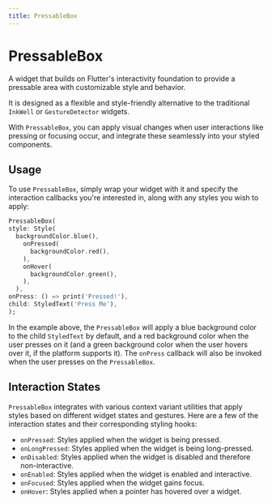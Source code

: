 ```yaml
---
title: PressableBox
---
```


# PressableBox

A widget that builds on Flutter's interactivity foundation to provide a pressable area with customizable style and behavior.

It is designed as a flexible and style-friendly alternative to the traditional `InkWell` or `GestureDetector` widgets.

With `PressableBox`, you can apply visual changes when user interactions like pressing or focusing occur, and integrate these seamlessly into your styled components.

## Usage

To use `PressableBox`, simply wrap your widget with it and specify the interaction callbacks you're interested in, along with any styles you wish to apply:

```dart
PressableBox(
style: Style(
  backgroundColor.blue(),
    onPressed(
      backgroundColor.red(),
    ),
    onHover(
      backgroundColor.green(),
    ),
  ),
onPress: () => print('Pressed!'),
child: StyledText('Press Me'),
);
```

In the example above, the `PressableBox` will apply a blue background color to the child `StyledText` by default, and a red background color when the user presses on it (and a green background color when the user hovers over it, if the platform supports it). The `onPress` callback will also be invoked when the user presses on the `PressableBox`.

## Interaction States

`PressableBox` integrates with various context variant utilities that apply styles based on different widget states and gestures. Here are a few of the interaction states and their corresponding styling hooks:

- `onPressed`: Styles applied when the widget is being pressed.
- `onLongPressed`: Styles applied when the widget is being long-pressed.
- `onDisabled`: Styles applied when the widget is disabled and therefore non-interactive.
- `onEnabled`: Styles applied when the widget is enabled and interactive.
- `onFocused`: Styles applied when the widget gains focus.
- `onHover`: Styles applied when a pointer has hovered over a widget.
